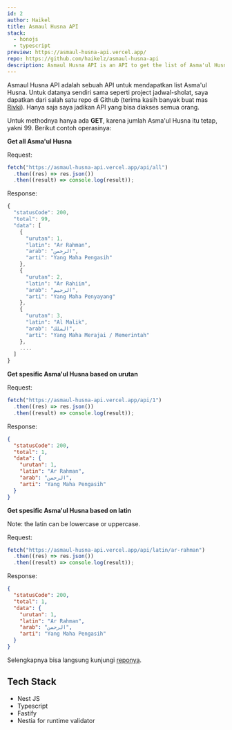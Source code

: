 ```yaml
---
id: 2
author: Haikel
title: Asmaul Husna API
stack:
  - honojs
  - typescript
preview: https://asmaul-husna-api.vercel.app/
repo: https://github.com/haikelz/asmaul-husna-api
description: Asmaul Husna API is an API to get the list of Asma'ul Husna
---
```


<LightboxImage
  src="https://ik.imagekit.io/haikelz/works/asmaul-husna-api.png?updatedAt=1691043581589"
  alt="opengraph"
  fetchPriority="high"
/>

Asmaul Husna API adalah sebuah API untuk mendapatkan list Asma'ul Husna. Untuk datanya sendiri sama seperti project jadwal-sholat, saya dapatkan dari salah satu repo di Github (terima kasih banyak buat mas [Rivki](https://github.com/mikqi)). Hanya saja saya jadikan API yang bisa diakses semua orang.

Untuk methodnya hanya ada **GET**, karena jumlah Asma'ul Husna itu tetap, yakni 99. Berikut contoh operasinya:

**Get all Asma'ul Husna**

Request:

```ts
fetch("https://asmaul-husna-api.vercel.app/api/all")
  .then((res) => res.json())
  .then((result) => console.log(result));
```

Response:

```ts
{
  "statusCode": 200,
  "total": 99,
  "data": [
    {
      "urutan": 1,
      "latin": "Ar Rahman",
      "arab": "الرحمن",
      "arti": "Yang Maha Pengasih"
    },
    {
      "urutan": 2,
      "latin": "Ar Rahiim",
      "arab": "الرحيم",
      "arti": "Yang Maha Penyayang"
    },
    {
      "urutan": 3,
      "latin": "Al Malik",
      "arab": "الملك",
      "arti": "Yang Maha Merajai / Memerintah"
    },
    ....
  ]
}
```

**Get spesific Asma'ul Husna based on urutan**

Request:

```ts
fetch("https://asmaul-husna-api.vercel.app/api/1")
  .then((res) => res.json())
  .then((result) => console.log(result));
```

Response:

```json
{
  "statusCode": 200,
  "total": 1,
  "data": {
    "urutan": 1,
    "latin": "Ar Rahman",
    "arab": "الرحمن",
    "arti": "Yang Maha Pengasih"
  }
}
```

**Get spesific Asma'ul Husna based on latin**

Note: the latin can be lowercase or uppercase.

Request:

```ts
fetch("https://asmaul-husna-api.vercel.app/api/latin/ar-rahman")
  .then((res) => res.json())
  .then((result) => console.log(result));
```

Response:

```json
{
  "statusCode": 200,
  "total": 1,
  "data": {
    "urutan": 1,
    "latin": "Ar Rahman",
    "arab": "الرحمن",
    "arti": "Yang Maha Pengasih"
  }
}
```

Selengkapnya bisa langsung kunjungi [reponya](https://github.com/haikelz/asmaul-husna-api).

## Tech Stack

- Nest JS
- Typescript
- Fastify
- Nestia for runtime validator
